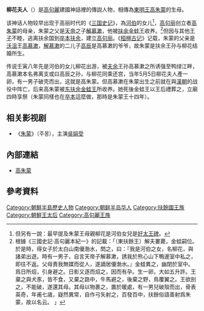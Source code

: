 '''柳花夫人'''（{{lang-ko|유화부인}}）是[[高句麗|高句麗]]建國神話裡的傳説人物，相傳為[[東明王|東明王]][[高朱蒙|高朱蒙]]的生母。

该神话人物较早出现于高丽时代的《[[三国史记|三国史记]]》，為[[河伯|河伯]]的女儿<ref>但另有一說：最早提及朱蒙王母親柳花是河伯女兒是[[好太王碑|好太王碑]]。</ref>，[[高句丽|高句丽]]创立者[[高朱蒙|高朱蒙]]的母亲，朱蒙之父是[[天帝|天帝]]之子[[解慕漱|解慕漱]]，他被[[扶余|扶余]][[金蛙王|金蛙王]]收养。<ref>根據《三國史記‧高句麗本紀一》的記載：「（東扶餘王）解夫婁薨，金蛙嗣位。於是時，得女子於太白山南優渤水，問之，曰：『我是河伯之女，名柳花，與諸弟出遊。時有一男子，自言天帝子解慕漱，誘我於熊心山下鴨邊室中私之，即往不返。父母責我無媒而從人，遂謫居優渤水。』金蛙異之，幽閉於室中。爲日所炤，引身避之。日影又逐而炤之，因而有孕。生一卵，大如五升許。王棄之與犬豕，皆不食，又棄之路中，牛馬避之，後棄之野，鳥覆翼之。王欲剖之，不能破，遂還其母。其母以物裹之，置於暖處，有一男兒破殼而出，骨表英奇，年甫七歳，嶷然異常，自作弓矢射之，百發百中，扶餘俗語善射爲朱蒙，故以名云。 」
</ref>但因与其他[[王子|王子]]不睦，逃离扶余国到[[卒本扶余|卒本扶余]]，建立[[高句丽|高句丽]]。《[[桓檀古记|桓檀古记]]》记载，朱蒙的父亲是[[沃沮|沃沮]]王[[高慕漱|高慕漱]]，[[解慕漱|解慕漱]]的二儿子[[高辰|高辰]]是高慕漱的爷爷，故朱蒙是扶余王孙与柳花结婚所生。

传说壬寅八年先是河伯的女儿柳花出游，被[[夫余|夫余]]王孙高慕漱之所诱强至鸭绿江畔，高慕漱本名弗离支或曰高辰之孙，与柳花同乘还宫，当年5月5日柳花夫人產一卵，有一男子破壳而出，这就是高朱蒙。但高慕漱在朱蒙出生之前就在與[[漢朝|漢朝]]的战役中阵亡，后来高朱蒙被[[东扶余|东扶余]][[金蛙王|金蛙王]]所收养。她死後金蛙王以王后禮葬之，立廟四時享祭（朱蒙同樣也在[[卒本|卒本]]這麼做，那時是朱蒙王十四年）。

==相关影视剧==
*《[[朱蒙_(電視劇)|朱蒙]]》（주몽），主演[[吳娟受|吳娟受]]

== 內部連結 ==
* [[高朱蒙|高朱蒙]]

== 參考資料 ==
{{Reflist|2}}

[[Category:朝鮮半島歷史人物|Category:朝鮮半島歷史人物]]
[[Category:朝鲜半岛华人|Category:朝鲜半岛华人]]
[[Category:扶餘國王族|Category:扶餘國王族]]
[[Category:朝鮮王太后|Category:朝鮮王太后]]
[[Category:高句麗王族|Category:高句麗王族]]